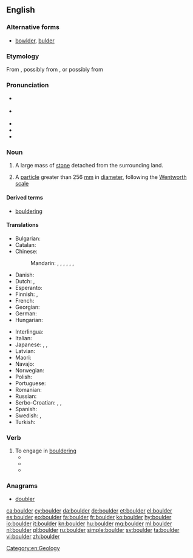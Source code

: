 ==English==

===Alternative forms===
* [[bowlder]], [[bulder]] {{qualifier|dated}}

===Etymology===
From {{etyl|enm|en}} {{term|bulder||lang=enm}}, possibly from {{etyl|sv|-}} {{term|bullersten||lang=sv|noisy stone}}, or possibly from {{etyl|nl|en}} {{term|bolder||lang=nl}}

===Pronunciation===
* {{a|UK}} {{IPA|/ˈbəʊl.də(ɹ)/|lang=en}}
* {{a|US}} {{IPA|/ˈboʊldəɹ/|lang=en}}
* {{audio|en-us-boulder.ogg|Audio (US)|lang=en}}
* {{rhymes|əʊldə(r)|lang=en}}
* {{homophones|lang=en|bolder}}

===Noun===
{{en-noun}}

# A large mass of [[stone]] detached from the surrounding land.
# {{context|geology|lang=en}} A [[particle]] greater than 256 [[mm]] in [[diameter]], following the [[Wentworth scale]]

====Derived terms====
* [[bouldering]]

====Translations====
{{trans-top|large mass of stone}}
* Bulgarian: {{t-needed|bg}}
* Catalan: {{t|ca|bloc|m}}
* Chinese:
*: Mandarin: {{t|cmn|漂礫|sc=Hani}}, {{t+|cmn|漂砾|tr=piāolì|sc=Hani}}, {{t+|cmn|磐石|tr=pánshí|sc=Hani}}, {{t|cmn|頑石|sc=Hani}}, {{t+|cmn|顽石|tr=wánshí|sc=Hani}}, {{t+|cmn|圓石頭|sc=Hani}}, {{t|cmn|圆石头|tr=yuánshítou|sc=Hani}}
* Danish: {{t+|da|kampesten}}
* Dutch: {{t+|nl|rotsblok|n}}, {{t+|nl|kei}}
* Esperanto: {{t|eo|ŝtonego}}
* Finnish: {{t+|fi|lohkare}}, {{t+|fi|järkäle}}
* French: {{t+|fr|rocher|m}}
* Georgian: {{t-needed|ka}}
* German: {{t+|de|Felsbrocken|m}}
* Hungarian: {{t+|hu|szikla}}
{{trans-mid}}
* Interlingua: {{t|ia|[[petra]] [[grosse]]}}
* Italian: {{t+|it|macigno|m}}
* Japanese: {{t|ja|玉石|tr=たまいし, tamaishi|sc=Jpan}}, {{t|ja|大石|tr=おおいし, ōishi|sc=Jpan}}, {{t|ja|丸石|tr=まるいし, maruishi|sc=Jpan}}
* Latvian: {{t|lv|laukakmens|m|sc=Cyrl}}
* Maori: {{t|mi|makahuri}}
* Navajo: {{t|nv|tsétsoh}}
* Norwegian: {{t|no|kampestein|m}}
* Polish: {{t+|pl|głaz|m}}
* Portuguese: {{t+|pt|pedregulho|m}}
* Romanian: {{t+|ro|bolovan|m}}
* Russian: {{t+|ru|валун|m|tr=valún|sc=Cyrl}}
* Serbo-Croatian: {{t+|sh|stijena}}, {{t|sh|stena}}, {{t+|sh|oblutak}}
* Spanish: {{t|es|peñasco|m}}
* Swedish: {{t|sv|stenblock|n}}, {{t|sv|stenbumling|c}}
* Turkish: {{t-needed|tr}}
{{trans-bottom}}

===Verb===
{{en-verb}}

# To engage in [[bouldering]]
#* {{quote-news|title=The ties that bind ..., ... and prevent falls have become family unifier in rock climbing|work=Salt Lake Tribune|date=November 18|year=2005|passage=He '''bouldered''' a route in the same area with ease. Mitchell, 11, was hanging with the older kids in an area where bouldering nearly upside down seemed to be....}}
#* {{quote-news|title=The steep learning curve|work=telegraph.co.uk|author=Tony Durrant|date=July 18|year=2006|passage=As the week unfolded, we were taught about the equipment we needed, how to tie a rope and what to wear. We learnt to balance on our feet rather than cling on with our arms and to trust our rock shoes, the moulded rubber slippers that can grip the smoothest of surfaces. We abseiled, '''bouldered''' and belayed.}}
#* {{quote-news|title=Homes blend eco-friendliness, unique design|work=Sierra Sun|date=February 15|year=2007|passage=Built around a massive egg-shaped granite boulder, the home of Darrow and ... “ There's even old climbing hardware in it because people '''bouldered''' on it for years.}}

===Anagrams===
* [[doubler#English|doubler]]

[[Category:en:Geology]]

[[ca:boulder]]
[[cy:boulder]]
[[da:boulder]]
[[de:boulder]]
[[et:boulder]]
[[el:boulder]]
[[es:boulder]]
[[eo:boulder]]
[[fa:boulder]]
[[fr:boulder]]
[[ko:boulder]]
[[hy:boulder]]
[[io:boulder]]
[[it:boulder]]
[[kn:boulder]]
[[hu:boulder]]
[[mg:boulder]]
[[ml:boulder]]
[[nl:boulder]]
[[pl:boulder]]
[[ru:boulder]]
[[simple:boulder]]
[[sv:boulder]]
[[ta:boulder]]
[[vi:boulder]]
[[zh:boulder]]